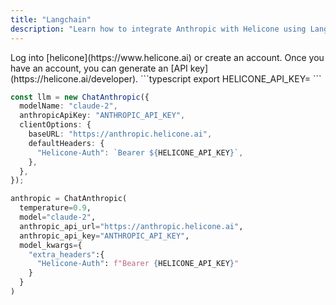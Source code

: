 ```yaml
---
title: "Langchain"
description: "Learn how to integrate Anthropic with Helicone using Langchain."
---
```


<Steps>
  <Step title="Create an account + Generate an API Key">
    Log into [helicone](https://www.helicone.ai) or create an account. Once you have an account, you
    can generate an [API key](https://helicone.ai/developer).
  </Step>
  <Step title="Set HELICONE_API_KEY as an environment variable">
```typescript
export HELICONE_API_KEY=<your API key>
```
  </Step>
  <Step title="Modify the API base and add the `Helicone-Auth` header">
<CodeGroup>

```typescript example.ts
const llm = new ChatAnthropic({
  modelName: "claude-2",
  anthropicApiKey: "ANTHROPIC_API_KEY",
  clientOptions: {
    baseURL: "https://anthropic.helicone.ai",
    defaultHeaders: {
      "Helicone-Auth": `Bearer ${HELICONE_API_KEY}`,
    },
  },
});
```

```python example.py
anthropic = ChatAnthropic(
  temperature=0.9,
  model="claude-2",
  anthropic_api_url="https://anthropic.helicone.ai",
  anthropic_api_key="ANTHROPIC_API_KEY",
  model_kwargs={
    "extra_headers":{
      "Helicone-Auth": f"Bearer {HELICONE_API_KEY}"
    }
  }
)
```

</CodeGroup>

  </Step>
</Steps>

